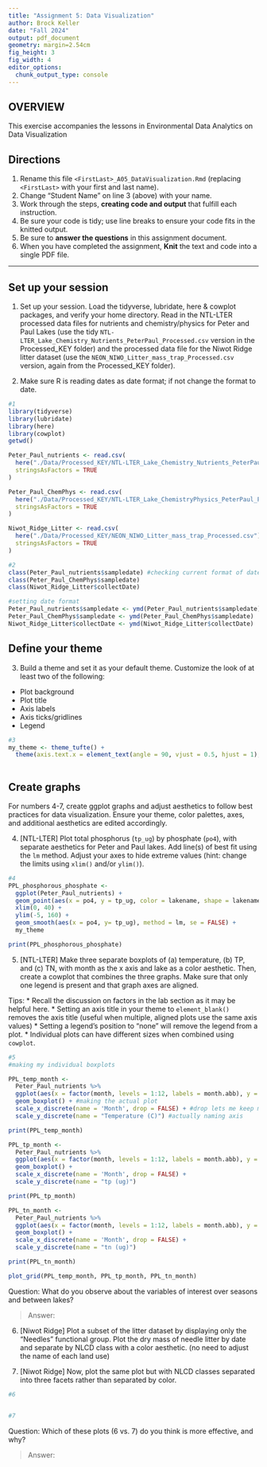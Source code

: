 ```yaml
---
title: "Assignment 5: Data Visualization"
author: Brock Keller
date: "Fall 2024"
output: pdf_document
geometry: margin=2.54cm
fig_height: 3
fig_width: 4
editor_options: 
  chunk_output_type: console
---
```


## OVERVIEW

This exercise accompanies the lessons in Environmental Data Analytics on Data Visualization 

## Directions
1. Rename this file `<FirstLast>_A05_DataVisualization.Rmd` (replacing `<FirstLast>` with your first and last name).
2. Change "Student Name" on line 3 (above) with your name.
3. Work through the steps, **creating code and output** that fulfill each instruction.
4. Be sure your code is tidy; use line breaks to ensure your code fits in the knitted output.
5. Be sure to **answer the questions** in this assignment document.
6. When you have completed the assignment, **Knit** the text and code into a single PDF file.

---

## Set up your session 

1. Set up your session. Load the tidyverse, lubridate, here & cowplot packages, and verify your home directory. Read in the NTL-LTER processed data files for nutrients and chemistry/physics for Peter and Paul Lakes (use the tidy `NTL-LTER_Lake_Chemistry_Nutrients_PeterPaul_Processed.csv` version in the Processed_KEY folder) and the processed data file for the Niwot Ridge litter dataset (use the `NEON_NIWO_Litter_mass_trap_Processed.csv` version, again from the Processed_KEY folder). 

2. Make sure R is reading dates as date format; if not change the format to date.

```r
#1 
library(tidyverse)
library(lubridate)
library(here)
library(cowplot)
getwd()

Peter_Paul_nutrients <- read.csv(
  here("./Data/Processed_KEY/NTL-LTER_Lake_Chemistry_Nutrients_PeterPaul_Processed.csv"),
  stringsAsFactors = TRUE
)

Peter_Paul_ChemPhys <- read.csv(
  here("./Data/Processed_KEY/NTL-LTER_Lake_ChemistryPhysics_PeterPaul_Processed.csv"),
  stringsAsFactors = TRUE
)

Niwot_Ridge_Litter <- read.csv(
  here("./Data/Processed_KEY/NEON_NIWO_Litter_mass_trap_Processed.csv"),
  stringsAsFactors = TRUE
)

#2 
class(Peter_Paul_nutrients$sampledate) #checking current format of date values
class(Peter_Paul_ChemPhys$sampledate)
class(Niwot_Ridge_Litter$collectDate)

#setting date format
Peter_Paul_nutrients$sampledate <- ymd(Peter_Paul_nutrients$sampledate)
Peter_Paul_ChemPhys$sampledate <- ymd(Peter_Paul_ChemPhys$sampledate)
Niwot_Ridge_Litter$collectDate <- ymd(Niwot_Ridge_Litter$collectDate)

```
## Define your theme
3. Build a theme and set it as your default theme. Customize the look of at least two of the following: 
 * Plot background
 * Plot title
 * Axis labels
 * Axis ticks/gridlines
 * Legend

```r
#3
my_theme <- theme_tufte() +
  theme(axis.text.x = element_text(angle = 90, vjust = 0.5, hjust = 1), legend.position = "top", panel.grid.major = element_line(linetype = "dashed"))
        

```

## Create graphs
For numbers 4-7, create ggplot graphs and adjust aesthetics to follow best practices for data visualization. Ensure your theme, color palettes, axes, and additional aesthetics are edited accordingly.

4. [NTL-LTER] Plot total phosphorus (`tp_ug`) by phosphate (`po4`), with separate aesthetics for Peter and Paul lakes. Add line(s) of best fit using the `lm` method. Adjust your axes to hide extreme values (hint: change the limits using `xlim()` and/or `ylim()`).

```r
#4 
PPL_phosphorous_phosphate <-
  ggplot(Peter_Paul_nutrients) +
  geom_point(aes(x = po4, y = tp_ug, color = lakename, shape = lakename)) +
  xlim(0, 40) +
  ylim(-5, 160) +
  geom_smooth(aes(x = po4, y= tp_ug), method = lm, se = FALSE) +
  my_theme

print(PPL_phosphorous_phosphate)

```


5. [NTL-LTER] Make three separate boxplots of (a) temperature, (b) TP, and (c) TN, with month as the x axis and lake as a color aesthetic. Then, create a cowplot that combines the three graphs. Make sure that only one legend is present and that graph axes are aligned. 

Tips:
* Recall the discussion on factors in the lab section as it may be helpful here. 
* Setting an axis title in your theme to `element_blank()` removes the axis title (useful when multiple, aligned plots use the same axis values)
* Setting a legend's position to "none" will remove the legend from a plot.
* Individual plots can have different sizes when combined using `cowplot`.

```r
#5 
#making my individual boxplots

PPL_temp_month <-
  Peter_Paul_nutrients %>% 
  ggplot(aes(x = factor(month, levels = 1:12, labels = month.abb), y = temperature_C, color = lakename)) + #describing the aesthetics
  geom_boxplot() + #making the actual plot
  scale_x_discrete(name = 'Month', drop = FALSE) + #drop lets me keep months w/o data
  scale_y_discrete(name = "Temperature (C)") #actually naming axis

print(PPL_temp_month)

PPL_tp_month <-
  Peter_Paul_nutrients %>% 
  ggplot(aes(x = factor(month, levels = 1:12, labels = month.abb), y = tp_ug, color = lakename)) +
  geom_boxplot() +
  scale_x_discrete(name = 'Month', drop = FALSE) +
  scale_y_discrete(name = "tp (ug)")

print(PPL_tp_month)

PPL_tn_month <-
  Peter_Paul_nutrients %>% 
  ggplot(aes(x = factor(month, levels = 1:12, labels = month.abb), y = tn_ug, color = lakename)) +
  geom_boxplot() +
  scale_x_discrete(name = 'Month', drop = FALSE) +
  scale_y_discrete(name = "tn (ug)")

print(PPL_tn_month)

plot_grid(PPL_temp_month, PPL_tp_month, PPL_tn_month)


```

Question: What do you observe about the variables of interest over seasons and between lakes? 

> Answer: 

6. [Niwot Ridge] Plot a subset of the litter dataset by displaying only the "Needles" functional group. Plot the dry mass of needle litter by date and separate by NLCD class with a color aesthetic. (no need to adjust the name of each land use)

7. [Niwot Ridge] Now, plot the same plot but with NLCD classes separated into three facets rather than separated by color. 

```r
#6


#7


```
Question: Which of these plots (6 vs. 7) do you think is more effective, and why? 

> Answer: